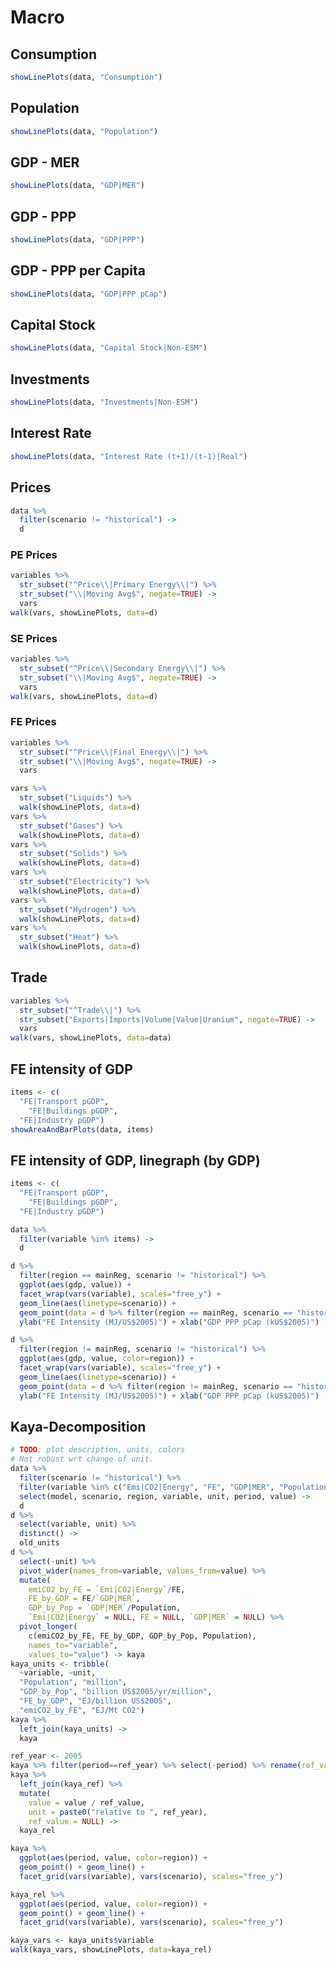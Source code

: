 # Macro


## Consumption

```r
showLinePlots(data, "Consumption")
```


## Population

```r
showLinePlots(data, "Population")
```

## GDP - MER

```r
showLinePlots(data, "GDP|MER")
```


## GDP - PPP

```r
showLinePlots(data, "GDP|PPP")
```

## GDP - PPP per Capita

```r
showLinePlots(data, "GDP|PPP pCap")
```

## Capital Stock


```r
showLinePlots(data, "Capital Stock|Non-ESM")
```

## Investments

```r
showLinePlots(data, "Investments|Non-ESM")
```


## Interest Rate

```r
showLinePlots(data, "Interest Rate (t+1)/(t-1)|Real")
```

## Prices

```r
data %>% 
  filter(scenario != "historical") ->
  d
```


### PE Prices

```r
variables %>% 
  str_subset("^Price\\|Primary Energy\\|") %>% 
  str_subset("\\|Moving Avg$", negate=TRUE) ->
  vars
walk(vars, showLinePlots, data=d)
```

### SE Prices


```r
variables %>% 
  str_subset("^Price\\|Secondary Energy\\|") %>% 
  str_subset("\\|Moving Avg$", negate=TRUE) ->
  vars
walk(vars, showLinePlots, data=d)
```

### FE Prices

```r
variables %>% 
  str_subset("^Price\\|Final Energy\\|") %>% 
  str_subset("\\|Moving Avg$", negate=TRUE) ->
  vars

vars %>% 
  str_subset("Liquids") %>% 
  walk(showLinePlots, data=d)
vars %>% 
  str_subset("Gases") %>% 
  walk(showLinePlots, data=d)
vars %>% 
  str_subset("Solids") %>% 
  walk(showLinePlots, data=d)
vars %>% 
  str_subset("Electricity") %>% 
  walk(showLinePlots, data=d)
vars %>% 
  str_subset("Hydrogen") %>% 
  walk(showLinePlots, data=d)
vars %>% 
  str_subset("Heat") %>% 
  walk(showLinePlots, data=d)
``` 

## Trade

```r
variables %>% 
  str_subset("^Trade\\|") %>% 
  str_subset("Exports|Imports|Volume|Value|Uranium", negate=TRUE) ->
  vars
walk(vars, showLinePlots, data=data)
```

## FE intensity of GDP

```r
items <- c(
  "FE|Transport pGDP",
	"FE|Buildings pGDP",
  "FE|Industry pGDP")
showAreaAndBarPlots(data, items)
```

## FE intensity of GDP, linegraph (by GDP)

```r
items <- c(
  "FE|Transport pGDP",
	"FE|Buildings pGDP",
  "FE|Industry pGDP")

data %>% 
  filter(variable %in% items) ->
  d

d %>% 
  filter(region == mainReg, scenario != "historical") %>% 
  ggplot(aes(gdp, value)) + 
  facet_wrap(vars(variable), scales="free_y") +
  geom_line(aes(linetype=scenario)) +
  geom_point(data = d %>% filter(region == mainReg, scenario == "historical"), aes(shape = model)) +
  ylab("FE Intensity (MJ/US$2005)") + xlab("GDP PPP pCap (kUS$2005)")

d %>% 
  filter(region != mainReg, scenario != "historical") %>% 
  ggplot(aes(gdp, value, color=region)) + 
  facet_wrap(vars(variable), scales="free_y") +
  geom_line(aes(linetype=scenario)) +
  geom_point(data = d %>% filter(region != mainReg, scenario == "historical"), aes(shape = model)) +
  ylab("FE Intensity (MJ/US$2005)") + xlab("GDP PPP pCap (kUS$2005)")
```

## Kaya-Decomposition

```r
# TODO: plot description, units, colors
# Not robust wrt change of unit.
data %>% 
  filter(scenario != "historical") %>% 
  filter(variable %in% c("Emi|CO2|Energy", "FE", "GDP|MER", "Population")) %>% 
  select(model, scenario, region, variable, unit, period, value) ->
  d
d %>% 
  select(variable, unit) %>% 
  distinct() ->
  old_units
d %>% 
  select(-unit) %>% 
  pivot_wider(names_from=variable, values_from=value) %>% 
  mutate(
    emiCO2_by_FE = `Emi|CO2|Energy`/FE,
    FE_by_GDP = FE/`GDP|MER`,
    GDP_by_Pop = `GDP|MER`/Population,
    `Emi|CO2|Energy` = NULL, FE = NULL, `GDP|MER` = NULL) %>% 
  pivot_longer(
    c(emiCO2_by_FE, FE_by_GDP, GDP_by_Pop, Population), 
    names_to="variable",
    values_to="value") -> kaya
kaya_units <- tribble(
  ~variable, ~unit,
  "Population", "million",
  "GDP_by_Pop", "billion US$2005/yr/million",
  "FE_by_GDP", "EJ/billion US$2005",
  "emiCO2_by_FE", "EJ/Mt CO2")
kaya %>%
  left_join(kaya_units) ->
  kaya

ref_year <- 2005
kaya %>% filter(period==ref_year) %>% select(-period) %>% rename(ref_value=value) -> kaya_ref
kaya %>% 
  left_join(kaya_ref) %>% 
  mutate(
    value = value / ref_value,
    unit = paste0("relative to ", ref_year),
    ref_value = NULL) ->
  kaya_rel
```


```r
kaya %>% 
  ggplot(aes(period, value, color=region)) + 
  geom_point() + geom_line() +
  facet_grid(vars(variable), vars(scenario), scales="free_y")

kaya_rel %>% 
  ggplot(aes(period, value, color=region)) + 
  geom_point() + geom_line() +
  facet_grid(vars(variable), vars(scenario), scales="free_y")
```

```r
kaya_vars <- kaya_units$variable
walk(kaya_vars, showLinePlots, data=kaya_rel)
```
